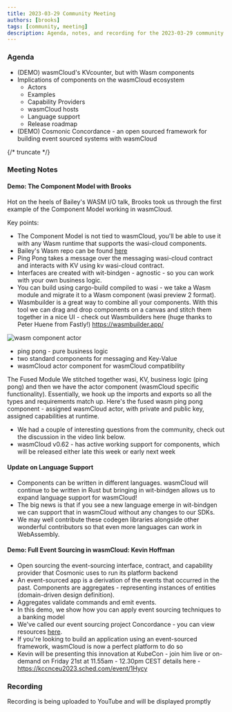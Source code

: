```yaml
---
title: 2023-03-29 Community Meeting
authors: [brooks]
tags: [community, meeting]
description: Agenda, notes, and recording for the 2023-03-29 community meeting
---
```



### Agenda

- (DEMO) wasmCloud's KVcounter, but with Wasm components
- Implications of components on the wasmCloud ecosystem
  - Actors
  - Examples
  - Capability Providers
  - wasmCloud hosts
  - Language support
  - Release roadmap
- (DEMO) Cosmonic Concordance - an open sourced framework for building event sourced systems with wasmCloud

{/* truncate */}

### Meeting Notes

#### Demo: The Component Model with Brooks

Hot on the heels of Bailey's WASM I/O talk, Brooks took us through the first example of the Component Model working in wasmCloud.

Key points:

- The Component Model is not tied to wasmCloud, you'll be able to use it with any Wasm runtime that supports the wasi-cloud components.
- Bailey's Wasm repo can be found [here](https://github.com/ricochet/wasmio-2023/tree/main)
- Ping Pong takes a message over the messaging wasi-cloud contract and interacts with KV using kv wasi-cloud contract.
- Interfaces are created with wit-bindgen - agnostic - so you can work with your own business logic.
- You can build using cargo-build compiled to wasi - we take a Wasm module and migrate it to a Wasm component (wasi preview 2 format).
- Wasmbuilder is a great way to combine all your components. With this tool we can drag and drop components on a canvas and stitch them together in a nice UI - check out Wasmbuilders here (huge thanks to Peter Huene from Fastly!) https://wasmbuilder.app/

![wasm component actor](https://raw.githubusercontent.com/ricochet/wasmio-2023/main/docs/img/wasmbuilder.app.png)

- ping pong - pure business logic
- two standard components for messaging and Key-Value
- wasmCloud actor component for wasmCloud compatibility

The Fused Module
We stitched together wasi, KV, business logic (ping pong) and then we have the actor component (wasmCloud specific functionality). Essentially, we hook up the imports and exports so all the types and requirements match up. Here's the fused wasm ping pong component - assigned wasmCloud actor, with private and public key, assigned capabilities at runtime.

- We had a couple of interesting questions from the community, check out the discussion in the video link below.
- wasmCloud v0.62 - has active working support for components, which will be released either late this week or early next week

#### Update on Language Support

- Components can be written in different languages. wasmCloud will continue to be written in Rust but bringing in wit-bindgen allows us to expand language support for wasmCloud!
- The big news is that if you see a new language emerge in wit-bindgen we can support that in wasmCloud without any changes to our SDKs.
- We may well contribute these codegen libraries alongside other wonderful contributors so that even more languages can work in WebAssembly.

#### Demo: Full Event Sourcing in wasmCloud: Kevin Hoffman

- Open sourcing the event-sourcing interface, contract, and capability provider that Cosmonic uses to run its platform backend
- An event-sourced app is a derivation of the events that occurred in the past. Components are aggregates - representing instances of entities (domain-driven design definition).
- Aggregates validate commands and emit events.
- In this demo, we show how you can apply event sourcing techniques to a banking model
- We've called our event sourcing project Concordance - you can view resources [here](https://github.com/cosmonic/concordance/tree/main).
- If you're looking to build an application using an event-sourced framework, wasmCloud is now a perfect platform to do so
- Kevin will be presenting this innovation at KubeCon - join him live or on-demand on Friday 21st at 11.55am - 12.30pm CEST details here - https://kccnceu2023.sched.com/event/1Hycy

### Recording

Recording is being uploaded to YouTube and will be displayed promptly
<ReactPlayer url="https://www.youtube.com/watch?v=vH19flx7l84" controls />
